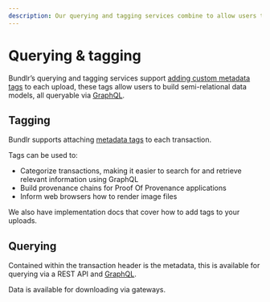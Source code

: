 ```yaml
---
description: Our querying and tagging services combine to allow users to build semi-relational data models, all queryable via GraphQL
---
```


# Querying & tagging

Bundlr’s querying and tagging services support [adding custom metadata tags](/developer-docs/tags) to each upload, these tags allow users to build semi-relational data models, all queryable via [GraphQL](/developer-docs/graphql).

## Tagging

Bundlr supports attaching [metadata tags](/developer-docs/tags) to each transaction.

Tags can be used to:

-   Categorize transactions, making it easier to search for and retrieve relevant information using GraphQL
-   Build provenance chains for Proof Of Provenance applications
-   Inform web browsers how to render image files

We also have implementation docs that cover how to add tags to your uploads.

## Querying

Contained within the transaction header is the metadata, this is available for querying via a REST API and [GraphQL](/developer-docs/graphql).

Data is available for downloading via gateways.
